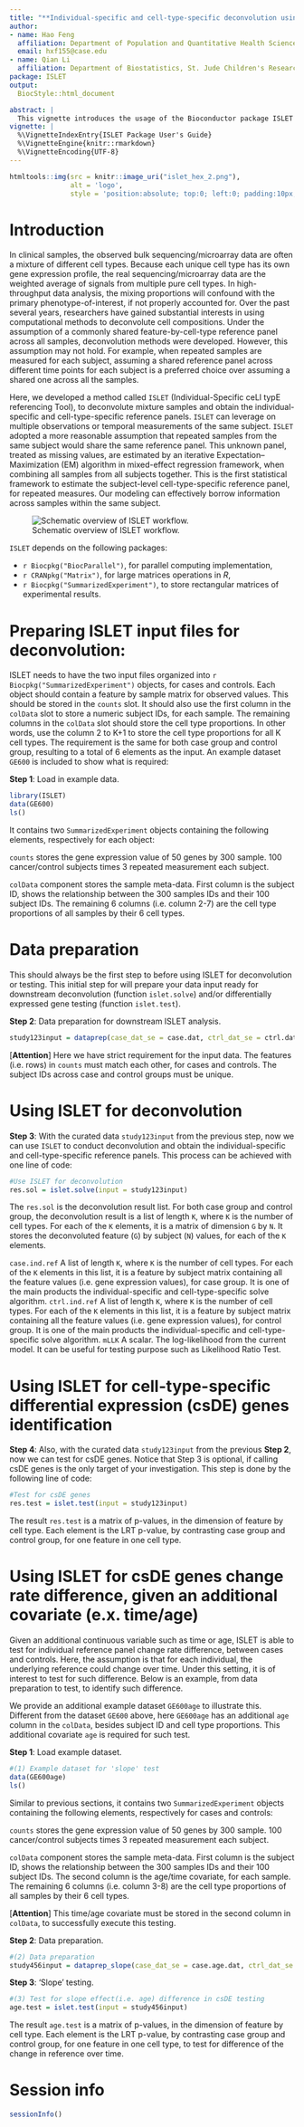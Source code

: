 ```yaml
---
title: "**Individual-specific and cell-type-specific deconvolution using ISLET**"
author:
- name: Hao Feng
  affiliation: Department of Population and Quantitative Health Sciences, Case Western Reserve University
  email: hxf155@case.edu
- name: Qian Li
  affiliation: Department of Biostatistics, St. Jude Children's Research Hospital
package: ISLET
output:
  BiocStyle::html_document

abstract: |
  This vignette introduces the usage of the Bioconductor package ISLET (Individual-Specific ceLl typE referencing Tool). ISLET can deconvolute mixture samples and obtain the individual-specific and cell-type-specific reference panels. ISLET also offers functions to detect cell-type specific differential expression (csDE) genes. Additionally, it can test for csDE genes change rate difference, given an additional covariate (e.x. time/age), between two groups of interest. ISLET is based on rigorous statistical framework of Expectation–Maximization(EM) algorithm, and has parallel computing embedded to provide superior computational performance.
vignette: |
  %\VignetteIndexEntry{ISLET Package User's Guide}
  %\VignetteEngine{knitr::rmarkdown}
  %\VignetteEncoding{UTF-8}
---
```


```r
htmltools::img(src = knitr::image_uri("islet_hex_2.png"), 
               alt = 'logo', 
               style = 'position:absolute; top:0; left:0; padding:10px; height:280px')
```

# Introduction

In clinical samples, the observed bulk sequencing/microarray data are often a mixture of different cell types. Because each unique cell type has its own gene expression profile, the real sequencing/microarray data are the weighted average of signals from multiple pure cell types. In high-throughput data analysis, the mixing proportions will confound with the primary phenotype-of-interest, if not properly accounted for. Over the past several years, researchers have gained substantial interests in using computational methods to deconvolute cell compositions. Under the assumption of a commonly shared feature-by-cell-type reference panel across all samples, deconvolution methods were developed. However, this assumption may not hold. For example, when repeated samples are measured for each subject, assuming a shared reference panel across different time points for each subject is a preferred choice over assuming a shared one across all the samples.

Here, we developed a method called `ISLET` (Individual-Specific ceLl typE referencing Tool), to deconvolute mixture samples and obtain the individual-specific and cell-type-specific reference panels. `ISLET` can leverage on multiple observations or temporal measurements of the same subject. `ISLET` adopted a more reasonable assumption that repeated samples from the same subject would share the same reference panel. This unknown panel, treated as missing values, are estimated by an iterative Expectation--Maximization (EM) algorithm in mixed-effect regression framework, when combining all samples from all subjects together. This is the first statistical framework to estimate the subject-level cell-type-specific reference panel, for repeated measures. Our modeling can effectively borrow information across samples within the same subject.

![Schematic overview of ISLET workflow.](fig1.png)

`ISLET` depends on the following packages:

-   `r Biocpkg("BiocParallel")`, for parallel computing implementation,
-   `r CRANpkg("Matrix")`, for large matrices operations in *R*,
-   `r Biocpkg("SummarizedExperiment")`, to store rectangular matrices of experimental results.

# Preparing ISLET input files for deconvolution:

ISLET needs to have the two input files organized into `r Biocpkg("SummarizedExperiment")` objects, for cases and controls. Each object should contain a feature by sample matrix for observed values. This should be stored in the `counts` slot. It should also use the first column in the `colData` slot to store a numeric subject IDs, for each sample. The remaining columns in the `colData` slot should store the cell type proportions. In other words, use the column 2 to K+1 to store the cell type proportions for all K cell types. The requirement is the same for both case group and control group, resulting to a total of 6 elements as the input. An example dataset `GE600` is included to show what is required:

**Step 1**: Load in example data.

```r
library(ISLET)
data(GE600)
ls()
```

It contains two `SummarizedExperiment` objects containing the following elements, respectively for each object:

`counts` stores the gene expression value of 50 genes by 300 sample. 100 cancer/control subjects times 3 repeated measurement each subject.

`colData` component stores the sample meta-data. First column is the subject ID, shows the relationship between the 300 samples IDs and their 100 subject IDs. The remaining 6 columns (i.e. column 2-7) are the cell type proportions of all samples by their 6 cell types.

# Data preparation

This should always be the first step to before using ISLET for deconvolution or testing. This initial step for will prepare your data input ready for downstream deconvolution (function `islet.solve`) and/or differentially expressed gene testing (function `islet.test`).

**Step 2**: Data preparation for downstream ISLET analysis.

```r
study123input = dataprep(case_dat_se = case.dat, ctrl_dat_se = ctrl.dat)
```

[**Attention**] Here we have strict requirement for the input data. The features (i.e. rows) in `counts` must match each other, for cases and controls. The subject IDs across case and control groups must be unique.

# Using ISLET for deconvolution

**Step 3**: With the curated data `study123input` from the previous step, now we can use `ISLET` to conduct deconvolution and obtain the individual-specific and cell-type-specific reference panels. This process can be achieved with one line of code:

```r
#Use ISLET for deconvolution
res.sol = islet.solve(input = study123input)
```

The `res.sol` is the deconvolution result list. For both case group and control group, the deconvolution result is a list of length `K`, where `K` is the number of cell types. For each of the `K` elements, it is a matrix of dimension `G` by `N`. It stores the deconvoluted feature (`G`) by subject (`N`) values, for each of the `K` elements.

`case.ind.ref` A list of length `K`, where `K` is the number of cell types. For each of the `K` elements in this list, it is a feature by subject matrix containing all the feature values (i.e. gene expression values), for case group. It is one of the main products the individual-specific and cell-type-specific solve algorithm. 
`ctrl.ind.ref` A list of length `K`, where `K` is the number of cell types. For each of the `K` elements in this list, it is a feature by subject matrix containing all the feature values (i.e. gene expression values), for control group. It is one of the main products the individual-specific and cell-type-specific solve algorithm. 
`mLLK` A scalar. The log-likelihood from the current model. It can be useful for testing purpose such as Likelihood Ratio Test.

# Using ISLET for cell-type-specific differential expression (csDE) genes identification

**Step 4**: Also, with the curated data `study123input` from the previous **Step 2**, now we can test for csDE genes. Notice that Step 3 is optional, if calling csDE genes is the only target of your investigation. This step is done by the following line of code:

```r
#Test for csDE genes
res.test = islet.test(input = study123input)
```

The result `res.test` is a matrix of p-values, in the dimension of feature by cell type. Each element is the LRT p-value, by contrasting case group and control group, for one feature in one cell type.

# Using ISLET for csDE genes change rate difference, given an additional covariate (e.x. time/age)

Given an additional continuous variable such as time or age, ISLET is able to test for individual reference panel change rate difference, between cases and controls. Here, the assumption is that for each individual, the underlying reference could change over time. Under this setting, it is of interest to test for such difference. Below is an example, from data preparation to test, to identify such difference.

We provide an additional example dataset `GE600age` to illustrate this. Different from the dataset `GE600` above, here `GE600age` has an additional `age` column in the `colData`, besides subject ID and cell type proportions. This additional covariate `age` is required for such test. 

**Step 1**: Load example dataset. 
```r
#(1) Example dataset for 'slope' test
data(GE600age)
ls()
```

Similar to previous sections, it contains two `SummarizedExperiment` objects containing the following elements, respectively for cases and controls:

`counts` stores the gene expression value of 50 genes by 300 sample. 100 cancer/control subjects times 3 repeated measurement each subject.

`colData` component stores the sample meta-data. First column is the subject ID, shows the relationship between the 300 samples IDs and their 100 subject IDs. The second column is the age/time covariate, for each sample. The remaining 6 columns (i.e. column 3-8) are the cell type proportions of all samples by their 6 cell types.

[**Attention**] This time/age covariate must be stored in the second column in `colData`, to successfully execute this testing. 

**Step 2**: Data preparation.
```r
#(2) Data preparation
study456input = dataprep_slope(case_dat_se = case.age.dat, ctrl_dat_se = ctrl.age.dat)
```

**Step 3**: 'Slope' testing. 
```r
#(3) Test for slope effect(i.e. age) difference in csDE testing
age.test = islet.test(input = study456input)

```

The result `age.test` is a matrix of p-values, in the dimension of feature by cell type. Each element is the LRT p-value, by contrasting case group and control group, for one feature in one cell type, to test for difference of the change in reference over time.

# Session info {.unnumbered}

```r
sessionInfo()
```
